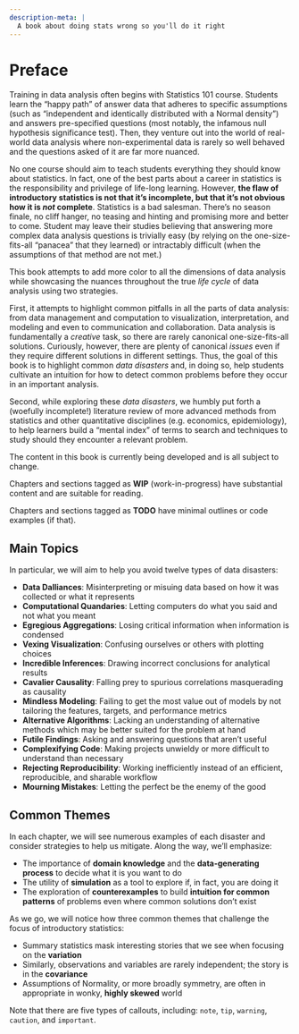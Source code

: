 ```yaml
---
description-meta: |
  A book about doing stats wrong so you'll do it right
---
```


# Preface {-}

Training in data analysis often begins with Statistics 101 course. 
Students learn the "happy path" of answer data that adheres to specific assumptions (such as "independent and identically distributed with a Normal density") and answers pre-specified questions (most notably, the infamous null hypothesis significance test). 
Then, they venture out into the world of real-world data analysis where non-experimental data is rarely so well behaved and the questions asked of it are far more nuanced. 

No one course should aim to teach students everything they should know about statistics. 
In fact, one of the best parts about a career in statistics is the responsibility and privilege of life-long learning. 
However, **the flaw of introductory statistics is not that it's incomplete, but that it's not obvious how it is *not* complete**.
Statistics is a bad salesman. 
There's no season finale, no cliff hanger, no teasing and hinting and promising more and better to come.
Student may leave their studies believing that answering more complex data analysis questions is trivially easy (by relying on the one-size-fits-all "panacea" that they learned) or intractably difficult (when the assumptions of that method are not met.)

This book attempts to add more color to all the dimensions of data analysis while showcasing the nuances throughout the true *life cycle* of data analysis using two strategies.

First, it attempts to highlight common pitfalls in all the parts of data analysis: from data management and computation to visualization, interpretation, and modeling and even to communication and collaboration. 
Data analysis is fundamentally a *creative* task, so there are rarely canonical one-size-fits-all solutions. 
Curiously, however, there are plenty of canonical *issues* even if they require different solutions in different settings. 
Thus, the goal of this book is to highlight common *data disasters* and, in doing so, help students cultivate an intuition for how to detect common problems before they occur in an important analysis. 

Second, while exploring these *data disasters*, we humbly put forth a (woefully incomplete!) literature review of more advanced methods from statistics and other quantitative disciplines (e.g. economics, epidemiology), to help learners build a "mental index" of terms to search and techniques to study should they encounter a relevant problem. 

:::rmdwarning
The content in this book is currently being developed and is all subject to change.

Chapters and sections tagged as **WIP** (work-in-progress) have substantial content and are suitable for reading.

Chapters and sections tagged as **TODO** have minimal outlines or code examples (if that).
:::

## Main Topics

In particular, we will aim to help you avoid twelve types of data disasters:

- **Data Dalliances**: Misinterpreting or misuing data based on how it was collected or what it represents 
- **Computational Quandaries**: Letting computers do what you said and not what you meant
- **Egregious Aggregations**: Losing critical information when information is condensed
- **Vexing Visualization**: Confusing ourselves or others with plotting choices
- **Incredible Inferences**: Drawing incorrect conclusions for analytical results
- **Cavalier Causality**: Falling prey to spurious correlations masquerading as causality 
- **Mindless Modeling**: Failing to get the most value out of models by not tailoring the features, targets, and performance metrics 
- **Alternative Algorithms**: Lacking an understanding of alternative methods which may be better suited for the problem at hand
- **Futile Findings**: Asking and answering questions that aren't useful
- **Complexifying Code**: Making projects unwieldy or more difficult to understand than necessary
- **Rejecting Reproducibility**: Working inefficiently instead of an efficient, reproducible, and sharable workflow
- **Mourning Mistakes**: Letting the perfect be the enemy of the good

## Common Themes

In each chapter, we will see numerous examples of each disaster and consider strategies to help us mitigate. 
Along the way, we'll emphasize:

- The importance of **domain knowledge** and the **data-generating process** to decide what it is you want to do 
- The utility of **simulation** as a tool to explore if, in fact, you are doing it
- The exploration of **counterexamples** to build **intuition for common patterns** of problems even where common solutions don't exist

As we go, we will notice how three common themes that challenge the focus of introductory statistics:

- Summary statistics mask interesting stories that we see when focusing on the **variation**
- Similarly, observations and variables are rarely independent; the story is in the **covariance**
- Assumptions of Normality, or more broadly symmetry, are often in appropriate in wonky, **highly skewed** world

:::{.callout-note}
Note that there are five types of callouts, including:
`note`, `tip`, `warning`, `caution`, and `important`.
:::

<!--
## Assumed knowledge {-}

This book was written with the goal of requiring minimal prerequisite knowledge. However, different chapters will be most useful and relevant to readers with certain prior knowledge.

Without exception, this book relates to the process of analyzing structured, tabular data (e.g. rows as observations, columns as variables). However, this book does not precisely aspire to teach statistics or data analysis but rather to fill in the gap between how these subjects are typically taught and how problems present themselves in real research and industry. As such, past and concurrent experience working with any type of structured data with any computational tool (e.g. spreadsheet, SAS, Stata, SQL, R, etc.) will help readers relate to the material.

Most of this book's contents are illustrated with R code, and additional references are made to using R packages to solve basic problems. For this reason, some background in R may improve general comprehension of and interest in the material. However, programming is not a key focus of the book (apart from Chapter -@sec-comp-quan) and the amount of syntax used should be easily readable without much hands-on scripting experience. Furthermore, occasional SQL and python examples are also included where relevant to appeal to a broader audience and to celebrate the use of a wide range of analysis tools.

Finally, since this book focuses mostly on basic concepts like wrangling, summary statistics, and visualization, little to no statistics background is required until Chapter -@sec-cava-caus and Chapter -@sec-mind-mode where more advanced methods are discussed. For Chapter -@sec-mind-mode, in particular, a basic understanding of statistical modeling (e.g. regression and clustering) is assumed. The level of depth of the classic text ISLR [@james_witten_hastie_tibshirani_2017] (TODO: add citation) would be far more than sufficient.

## Software information and conventions {-}

I used the **knitr** package [@xie2015] and the **bookdown** package [@R-bookdown] to compile my book. My R session information is shown below:

```r
xfun::session_info()
```

Package names are in bold text (e.g., **rmarkdown**), and inline code and filenames are formatted in a typewriter font (e.g., `knitr::knit('foo.Rmd')`). Function names are followed by parentheses (e.g., `bookdown::render_book()`).
-->
